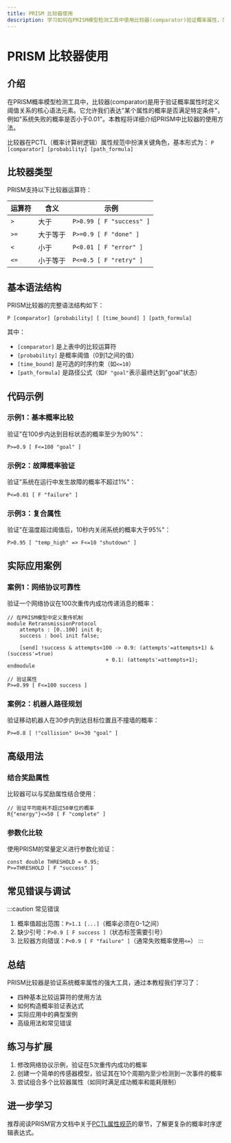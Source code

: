 ```yaml
---
title: PRISM 比较器使用
description: 学习如何在PRISM模型检测工具中使用比较器(comparator)验证概率属性，包含语法详解、代码示例和实际应用场景。
---
```


# PRISM 比较器使用

## 介绍

在PRISM概率模型检测工具中，比较器(comparator)是用于验证概率属性时定义阈值关系的核心语法元素。它允许我们表达"某个属性的概率是否满足特定条件"，例如"系统失败的概率是否小于0.01"。本教程将详细介绍PRISM中比较器的使用方法。

比较器在PCTL（概率计算树逻辑）属性规范中扮演关键角色，基本形式为：
`P [comparator] [probability] [path_formula]`

## 比较器类型

PRISM支持以下比较器运算符：

| 运算符 | 含义          | 示例                     |
|--------|---------------|--------------------------|
| `>`    | 大于          | `P>0.99 [ F "success" ]` |
| `>=`   | 大于等于      | `P>=0.9 [ F "done" ]`    |
| `<`    | 小于          | `P<0.01 [ F "error" ]`   |
| `<=`   | 小于等于      | `P<=0.5 [ F "retry" ]`   |

## 基本语法结构

PRISM比较器的完整语法结构如下：

```prism
P [comparator] [probability] [ [time_bound] ] [path_formula]
```

其中：
- `[comparator]` 是上表中的比较运算符
- `[probability]` 是概率阈值（0到1之间的值）
- `[time_bound]` 是可选的时序约束（如`<=10`）
- `[path_formula]` 是路径公式（如`F "goal"`表示最终达到"goal"状态）

## 代码示例

### 示例1：基本概率比较

验证"在100步内达到目标状态的概率至少为90%"：

```prism
P>=0.9 [ F<=100 "goal" ]
```

### 示例2：故障概率验证

验证"系统在运行中发生故障的概率不超过1%"：

```prism
P<=0.01 [ F "failure" ]
```

### 示例3：复合属性

验证"在温度超过阈值后，10秒内关闭系统的概率大于95%"：

```prism
P>0.95 [ "temp_high" => F<=10 "shutdown" ]
```

## 实际应用案例

### 案例1：网络协议可靠性

验证一个网络协议在100次重传内成功传递消息的概率：

```prism
// 在PRISM模型中定义重传机制
module RetransmissionProtocol
    attempts : [0..100] init 0;
    success : bool init false;
    
    [send] !success & attempts<100 -> 0.9: (attempts'=attempts+1) & (success'=true)
                                + 0.1: (attempts'=attempts+1);
endmodule

// 验证属性
P>=0.99 [ F<=100 success ]
```

### 案例2：机器人路径规划

验证移动机器人在30步内到达目标位置且不撞墙的概率：

```prism
P>=0.8 [ !"collision" U<=30 "goal" ]
```

## 高级用法

### 结合奖励属性

比较器可以与奖励属性结合使用：

```prism
// 验证平均能耗不超过50单位的概率
R{"energy"}<=50 [ F "complete" ]
```

### 参数化比较

使用PRISM的常量定义进行参数化验证：

```prism
const double THRESHOLD = 0.95;
P>=THRESHOLD [ F "success" ]
```

## 常见错误与调试

:::caution 常见错误
1. 概率值超出范围：`P>1.1 [...]`（概率必须在0-1之间）
2. 缺少引号：`P>0.9 [ F success ]`（状态标签需要引号）
3. 比较器方向错误：`P<0.9 [ F "failure" ]`（通常失败概率使用`<=`）
:::

## 总结

PRISM比较器是验证系统概率属性的强大工具，通过本教程我们学习了：
- 四种基本比较运算符的使用方法
- 如何构造概率验证表达式
- 实际应用中的典型案例
- 高级用法和常见错误

## 练习与扩展

1. 修改网络协议示例，验证在5次重传内成功的概率
2. 创建一个简单的传感器模型，验证其在10个周期内至少检测到一次事件的概率
3. 尝试组合多个比较器属性（如同时满足成功概率和能耗限制）

## 进一步学习

推荐阅读PRISM官方文档中关于[PCTL属性规范](http://www.prismmodelchecker.org/manual/PropertySpecification/PCTL)的章节，了解更复杂的概率时序逻辑表达式。